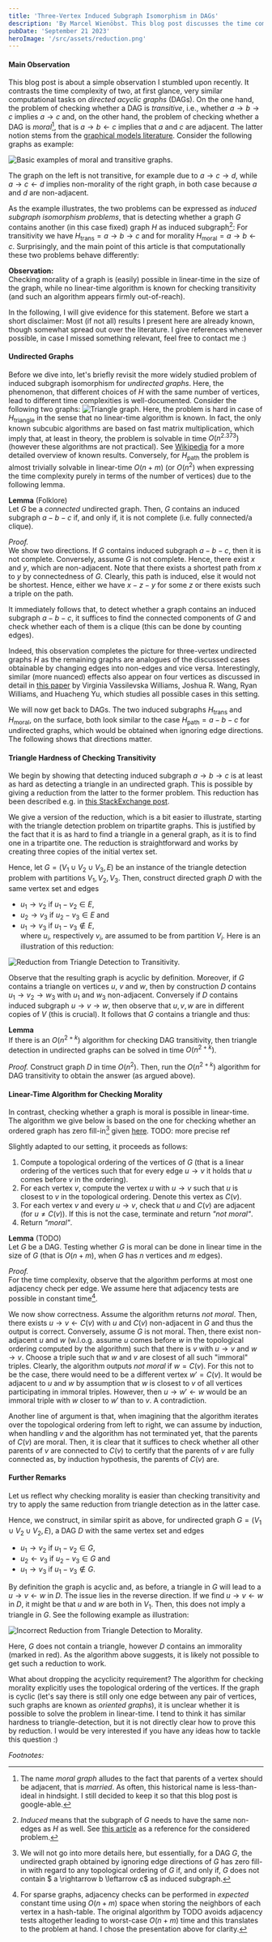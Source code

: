```yaml
---
title: 'Three-Vertex Induced Subgraph Isomorphism in DAGs'
description: 'By Marcel Wienöbst. This blog post discusses the time complexity of detecting certain induced subgraphs in DAGs. It shows fascinating differences for structurally close induced subgraphs on three vertices.'
pubDate: 'September 21 2023'
heroImage: '/src/assets/reduction.png'
---
```


#### Main Observation

This blog post is about a simple observation I stumbled upon recently. It contrasts the time complexity of two, at first glance, very similar computational tasks on *directed acyclic graphs* (DAGs). On the one hand, the problem of checking whether a DAG is *transitive*, i.e., whether $a \rightarrow b \rightarrow c$ implies $a \rightarrow c$ and, on the other hand, the problem of checking whether a DAG is *moral*[^1], that is $a \rightarrow b \leftarrow c$ implies that $a$ and $c$ are adjacent. The latter notion stems from the [graphical models literature](https://en.wikipedia.org/wiki/Moral_graph). Consider the following graphs as example:

[^1]: The name *moral graph* alludes to the fact that parents of a vertex should be adjacent, that is *married*. As often, this historical name is less-than-ideal in hindsight. I still decided to keep it so that this blog post is google-able.  

![Basic examples of moral and transitive graphs.](../../assets/transitivity_example.png)

The graph on the left is not transitive, for example due to $a \rightarrow c \rightarrow d$, while $a \rightarrow c \leftarrow d$ implies non-morality of the right graph, in both case because $a$ and $d$ are non-adjacent.

As the example illustrates, the two problems can be expressed as *induced subgraph isomorphism problems*, that is detecting whether a graph $G$ contains another (in this case fixed) graph $H$ as induced subgraph[^2]: For transitivity we have $H_{\text{trans}} = a \rightarrow b \rightarrow c$ and for morality $H_{\text{moral}} = a \rightarrow b \leftarrow c$. Surprisingly, and the main point of this article is that computationally these two problems behave differently:

[^2]: *Induced* means that the subgraph of $G$ needs to have the same non-edges as $H$ as well. See [this article](https://en.wikipedia.org/wiki/Induced_subgraph_isomorphism_problem) as a reference for the considered problem.

**Observation:**   
Checking morality of a graph is (easily) possible in linear-time in the size of the graph, while no linear-time algorithm is known for checking transitivity (and such an algorithm appears firmly out-of-reach). 

In the following, I will give evidence for this statement. Before we start a short disclaimer: Most (if not all) results I present here are already known, though somewhat spread out over the literature. I give references whenever possible, in case I missed something relevant, feel free to contact me :)

#### Undirected Graphs

Before we dive into, let's briefly revisit the more widely studied problem of induced subgraph isomorphism for *undirected graphs*. Here, the phenomenon, that different choices of $H$ with the same number of vertices, lead to different time complexities is well-documented.
Consider the following two graphs:
![Triangle graph.](../../assets/triangle.png)
Here, the problem is hard in case of $H_{\text{triangle}}$ in the sense that no linear-time algorithm is known. In fact, the only known subcubic algorithms are based on fast matrix multiplication, which imply that, at least in theory, the problem is solvable in time $O(n^{2.373})$ (however these algorithms are not practical). See [Wikipedia](https://en.wikipedia.org/wiki/Triangle-free_graph#Triangle_finding_problem) for a more detailed overview of known results. Conversely, for $H_{\text{path}}$ the problem is almost trivially solvable in linear-time $O(n+m)$ (or $O(n^2)$ when expressing the time complexity purely in terms of the number of vertices) due to the following lemma. 

**Lemma** (Folklore)    
Let $G$ be a *connected* undirected graph. Then, $G$ contains an induced subgraph $a - b - c$ if, and only if, it is not complete (i.e. fully connected/a clique).

*Proof.*   
We show two directions. If $G$ contains induced subgraph $a - b - c$, then it is not complete. Conversely, assume $G$ is not complete. Hence, there exist $x$ and $y$, which are non-adjacent. Note that there exists a shortest path from $x$ to $y$ by connectedness of $G$. Clearly, this path is induced, else it would not be shortest. Hence, either we have $x - z - y$ for some $z$ or there exists such a triple on the path.

It immediately follows that, to detect whether a graph contains an induced subgraph $a - b - c$, it suffices to find the connected components of $G$ and check whether each of them is a clique (this can be done by counting edges). 

Indeed, this observation completes the picture for three-vertex undirected graphs $H$ as the remaining graphs are analogues of the discussed cases obtainable by changing edges into non-edges and vice versa. Interestingly, similar (more nuanced) effects also appear on four vertices as discussed in detail in [this paper](https://epubs.siam.org/doi/abs/10.1137/1.9781611973730.111) by Virginia Vassilevska Williams, Joshua R. Wang, Ryan Williams, and Huacheng Yu, which studies all possible cases in this setting. 

We will now get back to DAGs. The two induced subgraphs $H_{\text{trans}}$ and $H_{\text{moral}}$, on the surface, both look similar to the case $H_{\text{path}} = a - b - c$ for undirected graphs, which would be obtained when ignoring edge directions. The following shows that directions matter.

#### Triangle Hardness of Checking Transitivity

We begin by showing that detecting induced subgraph $a \rightarrow b \rightarrow c$ is at least as hard as detecting a triangle in an undirected graph. This is possible by giving a reduction from the latter to the former problem. This reduction has been described e.g. in [this StackExchange post](https://cstheory.stackexchange.com/a/21510). 

We give a version of the reduction, which is a bit easier to illustrate, starting with the triangle detection problem on tripartite graphs. This is justified by the fact that it is as hard to find a triangle in a general graph, as it is to find one in a tripartite one. The reduction is straightforward and works by creating three copies of the initial vertex set. 

Hence, let $G = (V_1 \cup V_2 \cup V_3, E)$ be an instance of the triangle detection problem with partitions $V_1, V_2, V_3$. Then, construct directed graph $D$ with the same vertex set and edges
- $u_1 \rightarrow v_2$ if $u_1 - v_2 \in E$,
- $u_2 \rightarrow v_3$ if $u_2 - v_3 \in E$ and
- $u_1 \rightarrow v_3$ if $u_1 - v_3 \not\in E$,   
where $u_i$, respectively $v_i$, are assumed to be from partition $V_i$. Here is an illustration of this reduction:

![Reduction from Triangle Detection to Transitivity.](../../assets/reduction.png)

Observe that the resulting graph is acyclic by definition. Moreover, if $G$ contains a triangle on vertices $u$, $v$ and $w$, then by construction $D$ contains $u_1 \rightarrow v_2 \rightarrow w_3$ with $u_1$ and $w_3$ non-adjacent. Conversely if $D$ contains induced subgraph $u \rightarrow v \rightarrow w$, then observe that $u, v, w$ are in different copies of $V$ (this is crucial). It follows that $G$ contains a triangle and thus:

**Lemma**   
If there is an $O(n^{2+k})$ algorithm for checking DAG transitivity, then triangle detection in undirected graphs can be solved in time $O(n^{2+k})$.

*Proof.* Construct graph $D$ in time $O(n^2)$. Then, run the $O(n^{2+k})$ algorithm for DAG transitivity to obtain the answer (as argued above).

#### Linear-Time Algorithm for Checking Morality

In contrast, checking whether a graph is moral is possible in linear-time. The algorithm we give below is based on the one for checking whether an ordered graph has zero fill-in[^3] given [here](https://epubs.siam.org/doi/abs/10.1137/0213035).
TODO: more precise ref

[^3]: We will not go into more details here, but essentially, for a DAG $G$, the undirected graph obtained by ignoring edge directions of $G$ has zero fill-in with regard to any topological ordering of $G$ if, and only if, $G$ does not contain $ a \rightarrow b \leftarrow c$ as induced subgraph.

Slightly adapted to our setting, it proceeds as follows:
1. Compute a topological ordering of the vertices of $G$ (that is a linear ordering of the vertices such that for every edge $u \rightarrow v$ it holds that $u$ comes before $v$ in the ordering). 
2. For each vertex $v$, compute the vertex $u$ with $u \rightarrow v$ such that $u$ is closest to $v$ in the topological ordering. Denote this vertex as $C(v)$. 
3. For each vertex $v$ and every $u \rightarrow v$, check that $u$ and $C(v)$ are adjacent (for $u \neq C(v)$). If this is not the case, terminate and return *"not moral"*. 
4. Return *"moral"*. 


**Lemma** (TODO)  
Let $G$ be a DAG. Testing whether $G$ is moral can be done in linear time in the size of $G$ (that is $O(n+m)$, when $G$ has $n$ vertices and $m$ edges).

*Proof.*   
For the time complexity, observe that the algorithm performs at most one adjacency check per edge. We assume here that adjacency tests are possible in constant time[^4].

[^4]: For sparse graphs, adjacency checks can be performed in *expected* constant time using $O(n+m)$ space when storing the neighbors of each vertex in a hash-table. The original algorithm by TODO avoids adjacency tests altogether leading to worst-case $O(n+m)$ time and this translates to the problem at hand. I chose the presentation above for clarity. 

We now show correctness. Assume the algorithm returns *not moral*. Then, there exists $u \rightarrow v \leftarrow C(v)$ with $u$ and $C(v)$ non-adjacent in $G$ and thus the output is correct. Conversely, assume $G$ is not moral. Then, there exist non-adjacent $u$ and $w$ (w.l.o.g. assume $u$ comes before $w$ in the topological ordering computed by the algorithm) such that there is $v$ with $u \rightarrow v$ and $w \rightarrow v$. Choose a triple such that $w$ and $v$ are closest of all such "immoral" triples. Clearly, the algorithm outputs *not moral* if $w = C(v)$. For this not to be the case, there would need to be a different vertex $w' = C(v)$. It would be adjacent to $u$ and $w$ by assumption that $w$ is closest to $v$ of all vertices participating in immoral triples. However, then $u \rightarrow w' \leftarrow w$ would be an immoral triple with $w$ closer to $w'$ than to $v$. A contradiction. 

Another line of argument is that, when imagining that the algorithm iterates over the topological ordering from left to right, we can assume by induction, when handling $v$ and the algorithm has not terminated yet, that the parents of $C(v)$ are moral. Then, it is clear that it suffices to check whether all other parents of $v$ are connected to $C(v)$ to certify that the parents of $v$ are fully connected as, by induction hypothesis, the parents of $C(v)$ are. 


#### Further Remarks

Let us reflect why checking morality is easier than checking transitivity and try to apply the same reduction from triangle detection as in the latter case. 

Hence, we construct, in similar spirit as above, for undirected graph $G = (V_1 \cup V_2 \cup V_2, E)$, a DAG $D$ with the same vertex set and edges
- $u_1 \rightarrow v_2$ if $u_1 - v_2 \in G$,
- $u_2 \leftarrow v_3$ if $u_2 - v_3 \in G$ and
- $u_1 \rightarrow v_3$ if $u_1 - v_3 \not\in G$.

By definition the graph is acyclic and, as before, a triangle in $G$ will lead to a $u \rightarrow v \leftarrow w$ in $D$. The issue lies in the reverse direction. If we find $u \rightarrow v \leftarrow w$ in $D$, it might be that $u$ and $w$ are both in $V_1$. Then, this does not imply a triangle in $G$. See the following example as illustration:

![Incorrect Reduction from Triangle Detection to Morality.](../../assets/incorrectreduction.png)

Here, $G$ does not contain a triangle, however $D$ contains an immorality (marked in red). As the algorithm above suggests, it is likely not possible to get such a reduction to work.

What about dropping the acyclicity requirement?
The algorithm for checking morality explicitly uses the topological ordering of the vertices. If the graph is cyclic (let's say there is still only one edge between any pair of vertices, such graphs are known as *oriented graphs*), it is unclear whether it is possible to solve the problem in linear-time. I tend to think it has similar hardness to triangle-detection, but it is not directly clear how to prove this by reduction. I would be very interested if you have any ideas how to tackle this question :)

*Footnotes:*
